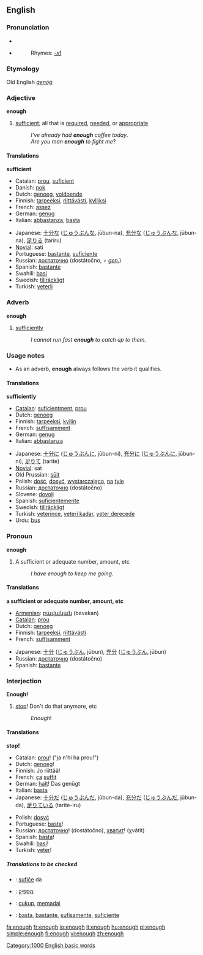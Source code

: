 ==English==

{{rank|nor|moment|however|228|enough|quite|brought|woman}}

===Pronunciation===
*{{IPA|/ɪ'nʌf/}}
*{{audio|en-us-enough.ogg|Audio (US)}}
*:Rhymes: [[Rhymes:English:-ʌf|-ʌf]]

===Etymology===
Old English ''[[ġenōġ]]''

===Adjective===
'''enough'''

# [[sufficient]]; all that is [[required]], [[needed]], or [[appropriate]]
#: ''I've already had '''enough''' coffee today''.
#: ''Are you man '''enough''' to fight me''?

====Translations====
'''sufficient'''
{{top}}
*Catalan: [[prou]], [[suficient]]
*Danish: [[nok]]
*Dutch: [[genoeg]], [[voldoende]]
*Finnish: [[tarpeeksi]], [[riittävästi]], [[kylliksi]]
*French: [[assez]]
*German: [[genug]]
*Italian: [[abbastanza]], [[basta]]
{{mid}}
*Japanese: [[十分な]] ([[じゅうぶんな]], jūbun-na), [[充分な]] ([[じゅうぶんな]], jūbun-na), [[足りる]] (tariru)
*[[Novial]]: sati
*Portuguese: [[bastante]], [[suficiente]]
*Russian: [[достаточно]] (dostátočno, ''+ [[genitive case|gen.]]'')
*Spanish: [[bastante]]
*Swahili: [[basi]]
*Swedish: [[tillräckligt]]
*Turkish: [[yeterli]]
{{bottom}}

===Adverb===
'''enough'''

# [[sufficiently]]
#: ''I cannot run fast '''enough''' to catch up to them.''

===Usage notes===
*As an adverb, '''enough''' always follows the verb it qualifies.

====Translations====
'''sufficiently'''
{{top}}
*[[Catalan]]: [[suficientment]], [[prou]]
*Dutch: [[genoeg]]
*Finnish: [[tarpeeksi]], [[kyllin]]
*French: [[suffisamment]]
*German: [[genug]]
*Italian: [[abbastanza]]
{{mid}}
*Japanese: [[十分に]] ([[じゅうぶんに]], jūbun-ni), [[充分に]] ([[じゅうぶんに]], jūbun-ni), [[足りて]] (tarite)
*[[Novial]]: sat
*Old Prussian: [[sūit]]
*Polish: [[dość]], [[dosyć]], [[wystarczająco]], [[na]] [[tyle]]
*Russian: [[достаточно]] (dostátočno)
*Slovene: [[dovolj]]
*Spanish: [[suficientemente]]
*Swedish: [[tillräckligt]]
*Turkish: [[yeterince]], [[yeteri kadar]], [[yeter derecede]]
*Urdu: [[bus]]
{{bottom}}

===Pronoun===
'''enough'''

# A sufficient or adequate number, amount, etc
#: ''I have enough to keep me going''.

====Translations====
'''a sufficient or adequate number, amount, etc'''
{{top}}
*[[Armenian]]: [[բավական]] (bavakan)
*[[Catalan]]: [[prou]]
*Dutch: [[genoeg]]
*Finnish: [[tarpeeksi]], [[riittävästi]]
*French: [[suffisamment]]
{{mid}}
*Japanese: [[十分]] ([[じゅうぶん]], jūbun), [[充分]] ([[じゅうぶん]], jūbun)
*Russian: [[достаточно]] (dostátočno)
*Spanish: [[bastante]]
{{bottom}}

===Interjection===
'''Enough!'''

# [[stop]]! Don't do that anymore, etc
#: ''Enough''!

====Translations====
'''stop!'''
{{top}}
*Catalan: [[prou]]! ("ja n'hi ha prou!")
*Dutch: [[genoeg]]!
*Finnish: Jo riittää!
*French: [[ça]] [[suffit]]
*German: [[halt]]! Das genügt<!-- not wikified coz not sure if is set phrase -->
*Italian: [[basta]]
*Japanese: [[十分だ]] ([[じゅうぶんだ]], jūbun-da), [[充分だ]] ([[じゅうぶんだ]], jūbun-da), [[足りている]] (tarite-iru)
{{mid}}
*Polish: [[dosyć]]
*Portuguese: [[basta]]!
*Russian: [[достаточно]]! (dostátočno), [[хватать|хватит]]! (χvátit)
*Spanish: [[basta]]!
*Swahili: [[basi]]!
*Turkish: [[yeter]]!
{{bottom}}

=====Translations to be checked=====
{{checktrans}}

*{{ttbc|Esperanto}}: [[sufiĉe]] da
*{{ttbc|Hebrew}}: [[מספיק]]
*{{ttbc|Indonesian}}: [[cukup]], [[memadai]]
*{{ttbc|Spanish}}: [[basta]], [[bastante]], [[sufisamente]], [[suficiente]]

[[Category:1000 English basic words]]

[[fa:enough]]
[[fr:enough]]
[[io:enough]]
[[it:enough]]
[[hu:enough]]
[[pl:enough]]
[[simple:enough]]
[[fi:enough]]
[[vi:enough]]
[[zh:enough]]